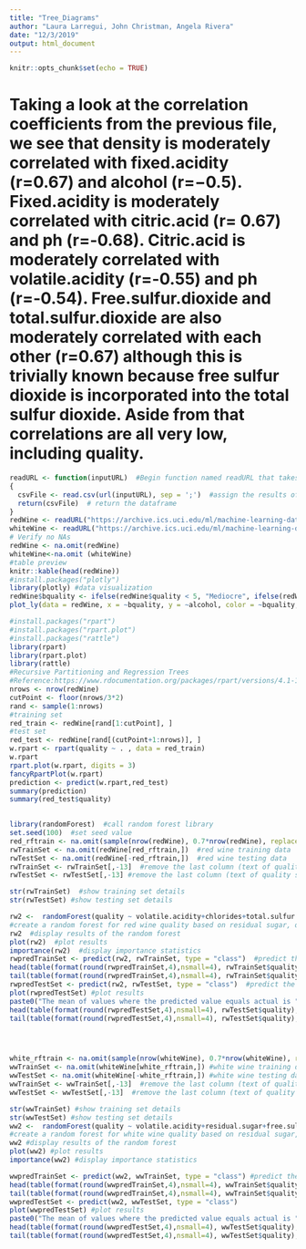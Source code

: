 ```yaml
---
title: "Tree_Diagrams"
author: "Laura Larregui, John Christman, Angela Rivera"
date: "12/3/2019"
output: html_document
---
```


```r
knitr::opts_chunk$set(echo = TRUE)
```
# Taking a look at the correlation coefficients from the previous file, we see that density is moderately correlated with fixed.acidity (r=0.67) and alcohol (r=−0.5). Fixed.acidity is moderately correlated with citric.acid (r= 0.67) and ph (r=-0.68). Citric.acid is moderately correlated with volatile.acidity (r=-0.55) and ph (r=-0.54). Free.sulfur.dioxide and total.sulfur.dioxide are also moderately correlated with each other (r=0.67) although this is trivially known because free sulfur dioxide is incorporated into the total sulfur dioxide. Aside from that correlations are all very low, including quality.

```r
readURL <- function(inputURL)  #Begin function named readURL that takes a URL
{
  csvFile <- read.csv(url(inputURL), sep = ';')  #assign the results of the URL call as a csv file to a dataframe named csvFile. Added sep = ';' to seperate the data into columns
  return(csvFile)  # return the dataframe
}
redWine <- readURL("https://archive.ics.uci.edu/ml/machine-learning-databases/wine-quality/winequality-red.csv")
whiteWine <- readURL("https://archive.ics.uci.edu/ml/machine-learning-databases/wine-quality/winequality-white.csv")
# Verify no NAs
redWine <- na.omit(redWine)
whiteWine<-na.omit (whiteWine)
#table preview
knitr::kable(head(redWine))
#install.packages("plotly")
library(plotly) #data visualization
redWine$bquality <- ifelse(redWine$quality < 5, "Mediocre", ifelse(redWine$quality <7 , "Average", ifelse(redWine$quality >6, "Excellent", NA)))
plot_ly(data = redWine, x = ~bquality, y = ~alcohol, color = ~bquality, type = "box", colors = "Dark2")
```
```r
#install.packages("rpart")
#install.packages("rpart.plot")
#install.packages("rattle")
library(rpart)
library(rpart.plot)
library(rattle)
#Recursive Partitioning and Regression Trees
#Reference:https://www.rdocumentation.org/packages/rpart/versions/4.1-15/topics/rpart
nrows <- nrow(redWine)
cutPoint <- floor(nrows/3*2)
rand <- sample(1:nrows)
#training set
red_train <- redWine[rand[1:cutPoint], ]
#test set
red_test <- redWine[rand[(cutPoint+1:nrows)], ]
w.rpart <- rpart(quality ~ . , data = red_train)
w.rpart
rpart.plot(w.rpart, digits = 3)
fancyRpartPlot(w.rpart)
prediction <- predict(w.rpart,red_test)
summary(prediction)
summary(red_test$quality)
        
```
```r
library(randomForest)  #call random forest library
set.seed(100)  #set seed value
red_rftrain <- na.omit(sample(nrow(redWine), 0.7*nrow(redWine), replace=FALSE))  #create a sample of values for training
rwTrainSet <- na.omit(redWine[red_rftrain,])  #red wine training data
rwTestSet <- na.omit(redWine[-red_rftrain,])  #red wine testing data
rwTrainSet <- rwTrainSet[,-13]  #remove the last column (text of quality score)
rwTestSet <- rwTestSet[,-13] #remove the last column (text of quality score)

str(rwTrainSet)  #show training set details
str(rwTestSet) #show testing set details

rw2 <-  randomForest(quality ~ volatile.acidity+chlorides+total.sulfur.dioxide+pH+sulphates+alcohol,data = rwTrainSet, ntree = 500, mtry = 6, importance = TRUE)
#create a random forest for red wine quality based on residual sugar, density, pH and alcohol from the training data
rw2  #display results of the random forest
plot(rw2)  #plot results
importance(rw2)  #display importance statistics 
rwpredTrainSet <- predict(rw2, rwTrainSet, type = "class")  #predict the red wine quality score against the training data
head(table(format(round(rwpredTrainSet,4),nsmall=4), rwTrainSet$quality), n=25)  #show the top 25 results of the confusion matrix.  Rounded the training set data prediction to 4 decimal places
tail(table(format(round(rwpredTrainSet,4),nsmall=4), rwTrainSet$quality), n=25) #show the last 25 results of the confusion matrix.  Rounded the training set data prediction to 4 decimal places
rwpredTestSet <- predict(rw2, rwTestSet, type = "class")  #predict the  red wine quality score against the test data
plot(rwpredTestSet) #plot results
paste0("The mean of values where the predicted value equals actual is ", mean((round(rwpredTestSet)) == rwTestSet$quality)) #Display the mean of matched values
head(table(format(round(rwpredTestSet,4),nsmall=4), rwTestSet$quality), n=25) #show the top 25 results of the confusion matrix.  Rounded the test set data prediction to 4 decimal places
tail(table(format(round(rwpredTestSet,4),nsmall=4), rwTestSet$quality), n=25) #show the last 25 results of the confusion matrix.  Rounded the test set data prediction to 4 decimal places




white_rftrain <- na.omit(sample(nrow(whiteWine), 0.7*nrow(whiteWine), replace=FALSE)) #create a sample of values for training
wwTrainSet <- na.omit(whiteWine[white_rftrain,]) #white wine training data
wwTestSet <- na.omit(whiteWine[-white_rftrain,]) #white wine testing data
wwTrainSet <- wwTrainSet[,-13]  #remove the last column (text of quality score)
wwTestSet <- wwTestSet[,-13]  #remove the last column (text of quality score)

str(wwTrainSet) #show training set details
str(wwTestSet) #show testing set details
ww2 <-  randomForest(quality ~ volatile.acidity+residual.sugar+free.sulfur.dioxide+density+pH+sulphates+alcohol,data = wwTrainSet, ntree = 500, mtry = 6, importance = TRUE)
#create a random forest for white wine quality based on residual sugar, density, pH and alcohol from the training data
ww2 #display results of the random forest
plot(ww2) #plot results
importance(ww2) #display importance statistics

wwpredTrainSet <- predict(ww2, wwTrainSet, type = "class") #predict the white wine quality score against the training data
head(table(format(round(wwpredTrainSet,4),nsmall=4), wwTrainSet$quality), n=25)   #show the top 25 results of the confusion matrix.  Rounded the training set data prediction to 4 decimal places
tail(table(format(round(wwpredTrainSet,4),nsmall=4), wwTrainSet$quality), n=25)   #show the bottom 25 results of the confusion matrix.  Rounded the training set data prediction to 4 decimal places
wwpredTestSet <- predict(ww2, wwTestSet, type = "class")
plot(wwpredTestSet) #plot results
paste0("The mean of values where the predicted value equals actual is ", mean((round(wwpredTestSet)) == wwTestSet$quality))  #Display the mean of matched values
head(table(format(round(wwpredTestSet,4),nsmall=4), wwTestSet$quality), n=25)   #show the top 25 results of the confusion matrix.  Rounded the testing set data prediction to 4 decimal places
tail(table(format(round(wwpredTestSet,4),nsmall=4), wwTestSet$quality), n=25)   #show the bottom 25 results of the confusion matrix.  Rounded the testing set data prediction to 4 decimal places


```

